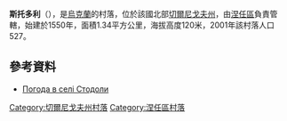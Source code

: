 {{coord|51|11|52|N|31|35|44|E|scale:100000|display=title}}

'''斯托多利'''（{{lang-uk|Стодоли}}），是[[烏克蘭|烏克蘭]]的村落，位於該國北部[[切爾尼戈夫州|切爾尼戈夫州]]，由[[涅任區|涅任區]]負責管轄，始建於1550年，面積1.34平方公里，海拔高度120米，2001年該村落人口527。

==參考資料==
* [http://weather.in.ua/ua/chernigovskaja/25302 Погода в селі Стодоли] {{Wayback|url=http://weather.in.ua/ua/chernigovskaja/25302 |date=20111220094642 }}

[[Category:切爾尼戈夫州村落|Category:切爾尼戈夫州村落]]
[[Category:涅任區村落|Category:涅任區村落]]


{{Chernihiv-geo-stub}}